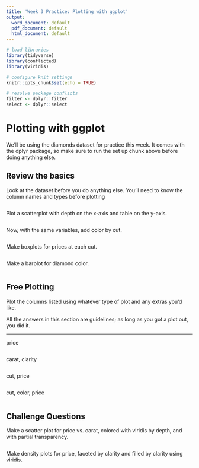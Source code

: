```yaml
---
title: 'Week 3 Practice: Plotting with ggplot'
output:
  word_document: default
  pdf_document: default
  html_document: default
---
```


```r
# load libraries
library(tidyverse)
library(conflicted)
library(viridis)

# configure knit settings
knitr::opts_chunk$set(echo = TRUE)

# resolve package conflicts
filter <- dplyr::filter
select <- dplyr::select
```

# Plotting with ggplot

We'll be using the diamonds dataset for practice this week. It comes with the dplyr package, so make sure to run the set up chunk above before doing anything else.

## Review the basics

Look at the dataset before you do anything else. You'll need to know the column names and types before plotting

```r

```

Plot a scatterplot with depth on the x-axis and table on the y-axis.

```r

```

Now, with the same variables, add color by cut.

```r

```

Make boxplots for prices at each cut.

```r

```

Make a barplot for diamond color.

```r

```

## Free Plotting

Plot the columns listed using whatever type of plot and any extras you'd like. 

All the answers in this section are guidelines; as long as you got a plot out, you did it.

---

price

```r

```

carat, clarity

```r

```

cut, price

```r

```

cut, color, price

```r

```

## Challenge Questions

Make a scatter plot for price vs. carat, colored with viridis by depth, and with partial transparency.

```r

```

Make density plots for price, faceted by clarity and filled by clarity using viridis.

```r

```
